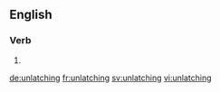 ==English==

===Verb===
{{head|en|present participle}}

# {{present participle of|unlatch|lang=en}}

[[de:unlatching]]
[[fr:unlatching]]
[[sv:unlatching]]
[[vi:unlatching]]